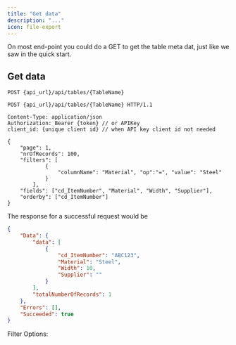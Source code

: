 ```yaml
---
title: "Get data"
description: "..."
icon: file-export
---
```

On most end-point you could do a GET to get the table meta dat,  just like we saw in the quick start. 


## Get data

``` Http
POST {api_url}/api/tables/{TableName}
``` 

``` Http
POST {api_url}/api/tables/{TableName} HTTP/1.1

Content-Type: application/json
Authorization: Bearer {token} // or APIKey
client_id: {unique client id} // when API key client id not needed 

{
	"page": 1,
	"nrOfRecords": 100,
	"filters": [
			{
				"columnName": "Material", "op":"=", "value": "Steel"
			}
		],
	"fields": ["cd_ItemNumber", "Material", "Width", "Supplier"],
	"orderby": ["cd_ItemNumber"]
}

``` 

The response for a successful request would be


```JSON
{
    "Data": {
        "data": [
            {
                "cd_ItemNumber": "ABC123",
                "Material": "Steel",
                "Width": 10,
                "Supplier": ""
            }
        ],
        "totalNumberOfRecords": 1
    },
    "Errors": [],
    "Succeeded": true
}
```
<Card title="Filter options" icon="filters" iconType="duotone" color="#ca8b04">
Filter Options:
</Card>


``` Http


```


~~~~